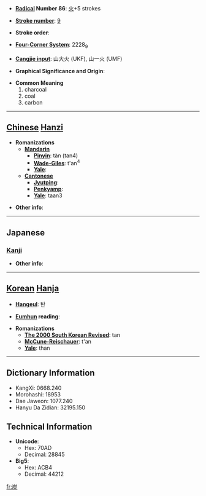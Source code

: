 * '''[[Wiktionary:Chinese radical index| Radical]] Number 86''': [[Wiktionary:Chinese radical index 火|火]]+5 strokes

* '''[[Wiktionary:Chinese total strokes index|Stroke number]]''': [[Wiktionary:Chinese total strokes index 9|9]]

* '''Stroke order''': 

* '''[[Wiktionary:Chinese four corner index|Four-Corner System]]''': 2228<sub>9</sub>

* '''[[Wiktionary:Chinese Cangjie index|Cangjie input]]''': 山大火 (UKF), 山一火 (UMF)

* '''Graphical Significance and Origin''': 

* '''Common Meaning'''
*#charcoal
*# coal
*# carbon


----

== [[Chinese]] [[Hanzi]] ==

* '''Romanizations'''
** '''[[Mandarin]]'''
*** '''[[Pinyin]]''': tàn (tan4)
*** '''[[Wade-Giles]]''': t'an<sup>4</sup>
*** '''[[Yale]]''': 
** '''[[Cantonese]]'''
*** '''[[Jyutping]]''':
*** '''[[Penkyamp]]''': 
*** '''[[Yale]]''': taan3

* '''Other info''': 

----

==Japanese==
===[[Kanji]]===
{{kanji|on readings=[[たん]] (tan)
|kun readings=[[すみ]] (sumi)
}}

* '''Other info''':  

----

== [[Korean]] [[Hanja]] ==

* '''[[Hangeul]]''': 탄

* '''[[Eumhun]] reading''': 

* '''Romanizations'''
** '''[[The 2000 South Korean Revised Romanization|The 2000 South Korean Revised]]''': tan
** '''[[McCune-Reischauer]]''': t'an
** '''[[Yale]]''': than

----

== Dictionary Information ==

* KangXi: 0668.240
* Morohashi: 18953
* Dae Jaweon: 1077.240
* Hanyu Da Zidian: 32195.150

== Technical Information ==

* '''Unicode''':
** Hex: 70AD
** Decimal: 28845
* '''Big5''':
** Hex: ACB4
** Decimal: 44212

[[fr:炭]]